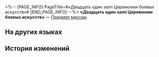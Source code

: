 <%-- [PAGE_INFO]
PageTitle=#«Двадцать один залп Церемонии боевых искусств»#
[END_PAGE_INFO] --%>
{{Предмет Инфобокс
|id          = 150055
|Изображение = Предмет «Двадцать один залп Церемонии боевых искусств».png
|Тип         = Предмет миссии
|Инвентарь   = Миссии
|Редкость    = 3
|Эффект      = 
|Описание    = Инженер Бай с «Рассекателя небес» передал вам нефритовые счёты, на которых установлена программа, активирующая двадцать одну церемониальную пушку «Рассекателя небес».
}}
{{Описание|1=''«Ты {{MC|ж=должна|м=должен}} из них выстрелить. {{MC|ж=Должна|м=Должен}}! Не выстрелишь - будешь жалеть!»''}}
'''«Двадцать один залп Церемонии боевых искусств»''' — [[Предмет миссии]].

==На других языках==
{{На других языках
|en   = "Wardance 21-Gun Salute"
|zhs  = 「演武仪典二十一响」
|zht  = 「演武儀典二十一響」
|ja   = 「演武典礼、二十一発の礼砲」
|ko   = 「연무 의식에 울리는 21발」
|es   = Saludo de 21 cañonazos en la ceremonia de Habilidades Estelares de Combate
|fr   = «&nbsp;Au son des canons&nbsp;»
|ru   = «Двадцать один залп Церемонии боевых искусств»
|th   = "พิธีดวลยุทธ์: 21 นัด"
|vi   = "Lễ Diễn Võ: 21 Phát Pháo"
|de   = „Kampfkunstzeremonie: 21 Schüsse“
|id   = "Dua Puluh Satu Tembakan Meriam Ritual Bela Diri"
|pt   = "Saudação de 21 Armas da Dança da Guerra"
}}

==История изменений==
{{История изменений|3.5}}